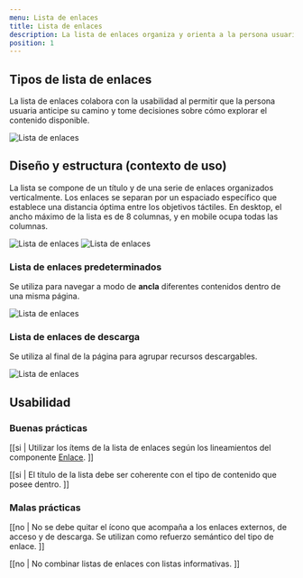 ```yaml
---
menu: Lista de enlaces
title: Lista de enlaces
description: La lista de enlaces organiza y orienta a la persona usuaria a través de diferentes secciones y recursos disponibles en un sitio web. Al funcionar como un bloque coherente, permite encontrar información deseada rápidamente. 
position: 1
---
```


## Tipos de lista de enlaces

La lista de enlaces colabora con la usabilidad al permitir que la persona usuaria anticipe su camino y tome decisiones sobre cómo explorar el contenido disponible.

<div className="content-row">
  <img src="/componentes/lista-de-enlaces/lista-de-enlaces-1.svg" alt="Lista de enlaces" />
</div>

## Diseño y estructura (contexto de uso)

La lista se compone de un título y de una serie de enlaces organizados verticalmente. Los enlaces se separan por un espaciado específico que establece una distancia óptima entre los objetivos táctiles. En desktop, el ancho máximo de la lista es de 8 columnas, y en mobile ocupa todas las columnas.

<div className="content-row">
  <img src="/componentes/lista-de-enlaces/lista-de-enlaces-2.svg" alt="Lista de enlaces" />
  <img src="/componentes/lista-de-enlaces/lista-de-enlaces-3.svg" alt="Lista de enlaces" />
</div>

### Lista de enlaces predeterminados

Se utiliza para navegar a modo de **ancla** diferentes contenidos dentro de una misma página. 

<div className="content-row">
  <img src="/componentes/lista-de-enlaces/lista-de-enlaces-4.svg" alt="Lista de enlaces" />
</div>

### Lista de enlaces de descarga

Se utiliza al final de la página para agrupar recursos descargables. 

<div className="content-row">
  <img src="/componentes/lista-de-enlaces/lista-de-enlaces-5.svg" alt="Lista de enlaces" />
</div>

## Usabilidad

### Buenas prácticas

[[si | Utilizar los ítems de la lista de enlaces según los lineamientos del componente [Enlace](https://gcba.github.io/estandares/componentes/enlaces/). ]]

[[si | El título de la lista debe ser coherente con el tipo de contenido que posee dentro. ]]

### Malas prácticas

[[no | No se debe quitar el ícono que acompaña a los enlaces externos, de acceso y de descarga. Se utilizan como refuerzo semántico del tipo de enlace. ]]

[[no | No combinar listas de enlaces con listas informativas. ]]